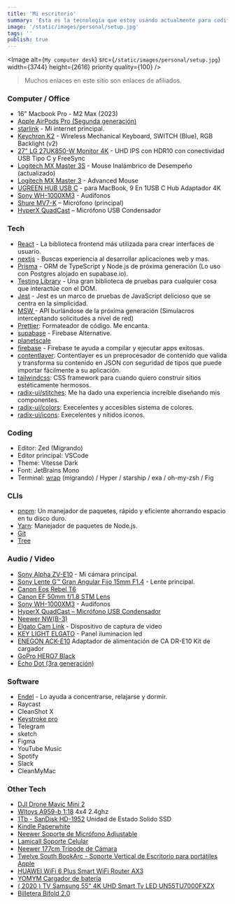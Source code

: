 ```yaml
---
title: 'Mi escritorio'
summary: 'Esta es la tecnología que estoy usando actualmente para codificacar.'
image: '/static/images/personal/setup.jpg'
tags: ''
publish: true
---
```


<Image alt={`My computer desk`} src={`/static/images/personal/setup.jpg`} width={3744} height={2616} priority  quality={100} />

> Muchos enlaces en este sitio son enlaces de afiliados.

### Computer / Office

- 16" Macbook Pro - M2 Max (2023)
- [Apple AirPods Pro (Segunda generación)](https://amzn.to/442RiVR)
- [starlink](https://www.starlink.com/) - Mi internet principal.
- [Keychron K2](http://keychron.refr.cc/jorgelca1205) - Wireless Mechanical Keyboard, SWITCH (Blue), RGB Backlight (v2)
- [27" LG 27UK850-W Monitor 4K](https://amzn.to/3ClTADa) - UHD IPS con HDR10 con conectividad USB Tipo C y FreeSync
- [Logitech MX Master 3S](https://amzn.to/3Of6pXW) - Mouse Inalámbrico de Desempeño (actualizado) 
- [Logitech MX Master 3](https://amzn.to/3tF5WlQ) - Advanced Mouse
- [UGREEN HUB USB C](https://amzn.to/3MvKatu) - para MacBook, 9 En 1USB C Hub Adaptador 4K
- [Sony WH-1000XM3](https://amzn.to/34lVPKd) - Audífonos
- [Shure MV7-K](https://amzn.to/3NysgWY) – Micrófono (principal)
- [HyperX QuadCast](https://amzn.to/3sONM1S) – Micrófono USB Condensador

### Tech

- [React](https://reactjs.org/) - La biblioteca frontend más utilizada para crear interfaces de usuario.
- [nextjs](https://nextjs.org/) - Buscas experiencia al desarrollar aplicaciones web y mas.
- [Prisma](https://www.prisma.io/) - ORM de TypeScript y Node.js de próxima generación (Lo uso con Postgres alojado en supabase.io).
- [Testing Library](https://testing-library.com/) - Una gran biblioteca de pruebas para cualquier cosa que interactúe con el DOM.
- [Jest](https://jestjs.io/) - Jest es un marco de pruebas de JavaScript delicioso que se centra en la simplicidad.
- [MSW ](https://mswjs.io/) - API burlándose de la próxima generación
  (Simulacros interceptando solicitudes a nivel de red)
- [Prettier](https://prettier.io/): Formateador de código. Me encanta.
- [supabase](https://supabase.io/) - Firebase Alternative.
- [planetscale](https://planetscale.com/)
- [firebase](https://firebase.google.com/) - Firebase te ayuda a compilar
  y ejecutar apps exitosas.
- [contentlayer](https://www.contentlayer.dev/): Contentlayer es un preprocesador de contenido que valida y transforma su contenido en JSON con seguridad de tipos que puede importar fácilmente a su aplicación.
- [tailwindcss](https://tailwindcss.com/): CSS framework para cuando quiero construir sitios estéticamente hermosos.
- [radix-ui/stitches](https://stitches.dev/): Me ha dado una experiencia increíble diseñando mis componentes.
- [radix-ui/colors](https://www.radix-ui.com/colors): Execelentes y accesibles sistema de colores.
- [radix-ui/icons](https://icons.modulz.app/): Execelentes y nítidos iconos.

### Coding

- Editor: Zed (Migrando)
- Editor principal: VSCode
- Theme: Vitesse Dark
- Font: JetBrains Mono
- Terminal: [wrap](https://app.warp.dev/referral/7MKZZ4) (migrando) / Hyper / starship / exa / oh-my-zsh / Fig

### CLIs

- [pnpm](https://pnpm.io/es/): Un manejador de paquetes, rápido y eficiente ahorrando espacio en tu disco duro.
- [Yarn](https://yarnpkg.com/): Manejador de paquetes de Node.js.
- [Git](https://git-scm.com/)
- [Tree](https://formulae.brew.sh/formula/tree)

### Audio / Video

- [Sony Alpha ZV-E10](https://amzn.to/42LNkAX) - Mi cámara principal.
- [Sony Lente G™ Gran Angular Fijo 15mm F1.4](https://amzn.to/44XMTod) - Lente principal.
- [Canon Eos Rebel T6](https://amzn.to/3ClMTAS)
- [Canon EF 50mm f/1.8 STM Lens](https://amzn.to/3Cjafr3)
- [Sony WH-1000XM3](https://amzn.to/34lVPKd) - Audífonos
- [HyperX QuadCast – Micrófono USB Condensador](https://amzn.to/3sONM1S)
- [Neewer NW(B-3)](https://amzn.to/360xIRP)
- [Elgato Cam Link](https://amzn.to/3IUdffO) - Dispositivo de captura de video
- [KEY LIGHT ELGATO](https://amzn.to/3o99oX8) - Panel iluminacion led
- [ENEGON ACK-E10](https://amzn.to/3KjiBBy) Adaptador de alimentación de CA DR-E10 Kit de cargador
- [GoPro HERO7 Black](https://amzn.to/3pNL4aX)
- [Echo Dot (3ra generación)](https://amzn.to/3hNxGiQ)

### Software

- [Endel](https://endel.io/) - Lo ayuda a concentrarse, relajarse y dormir.
- Raycast
- CleanShot X
- [Keystroke pro](https://www.ixeau.com/keystroke-pro/)
- Telegram
- sketch
- Figma
- YouTube Music
- Spotify
- Slack
- CleanMyMac

### Other Tech

- [DJI Drone Mavic Mini 2](https://amzn.to/3HQMbNt)
- [Wltoys A959-b 1:18](https://amzn.to/34kStXM) 4x4 2.4ghz
- [1Tb - SanDisk HD-1952](https://amzn.to/3pKOPOs) Unidad de Estado Solido SSD
- [Kindle Paperwhite](https://amzn.to/3hMexOk)
- [Neewer Soporte de Micrófono Adjustable](https://amzn.to/3ITPsN7)
- [Lamicall Soporte Celular](https://amzn.to/3sO29Dw)
- [Neewer 177cm Trípode de Cámara](https://amzn.to/3HK52tm)
- [Twelve South BookArc - Soporte Vertical de Escritorio para portátiles Apple](https://amzn.to/35WISGW)
- [HUAWEI WiFi 6 Plus Smart WiFi Router AX3](https://amzn.to/35y3fL4)
- [YOMYM Cargador de batería](https://amzn.to/3742b1D)
- [( 2020 ) TV Samsung 55" 4K UHD Smart Tv LED UN55TU7000FXZX](https://amzn.to/3IUCKhk)
- [Billetera Bifold 2.0](https://amzn.to/3Mx6h2u)
